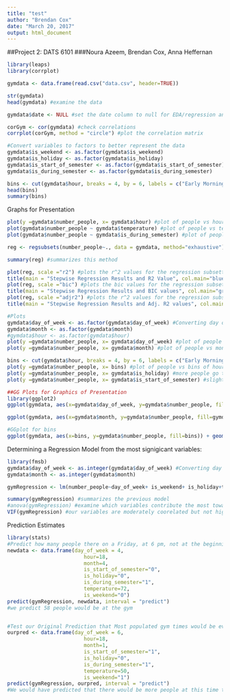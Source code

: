 ```yaml
---
title: "test"
author: "Brendan Cox"
date: "March 20, 2017"
output: html_document
---
```

##Project 2: DATS 6101
###Noura Azeem, Brendan Cox, Anna Heffernan

```r
library(leaps)
library(corrplot)

gymdata <- data.frame(read.csv("data.csv", header=TRUE)) 

str(gymdata)
head(gymdata) #examine the data

gymdata$date <- NULL #set the date column to null for EDA/regression analysis

corGym <- cor(gymdata) #check correlations
corrplot(corGym, method = "circle") #plot the correlation matrix

#Convert variables to factors to better represent the data
gymdata$is_weekend <- as.factor(gymdata$is_weekend)
gymdata$is_holiday <- as.factor(gymdata$is_holiday)
gymdata$is_start_of_semester <- as.factor(gymdata$is_start_of_semester)
gymdata$is_during_semester <- as.factor(gymdata$is_during_semester)

bins <- cut(gymdata$hour, breaks = 4, by = 6, labels = c("Early Morning", "Morning", "Afternoon", "Night")) #Breaking down times into bins, where midnight-6am is early morning, 6am-noon is morning, noon - 6pm is afternoon, and 6pm-midnight is night.
head(bins)
summary(bins)
```

Graphs for Presentation
```r
plot(y =gymdata$number_people, x= gymdata$hour) #plot of people vs hour
plot(gymdata$number_people ~ gymdata$temperature) #plot of people vs temperature
plot(gymdata$number_people ~ gymdata$is_during_semester) #plot of people vs during the semester

reg <- regsubsets(number_people~., data = gymdata, method="exhaustive") #subsetting to find the best regression model

summary(reg) #summarizes this method

plot(reg, scale ="r2") #plots the r^2 values for the regression subsetting
title(main = "Stepwise Regression Results and R2 Value", col.main="blue")
plot(reg, scale ="bic") #plots the bic values for the regression subsetting, everything is significant
title(main = "Stepwise Regression Results and BIC values", col.main="green")
plot(reg, scale ="adjr2") #plots the r^2 values for the regression subsetting
title(main = "Stepwise Regression Results and Adj. R2 values", col.main="red")

```

```r
#Plots
gymdata$day_of_week <- as.factor(gymdata$day_of_week) #Converting day of week and month to factors to better visualize trends
gymdata$month <- as.factor(gymdata$month)
#gymdata$hour <- as.factor(gymdata$hour)
plot(y =gymdata$number_people, x= gymdata$day_of_week) #plot of people vs day of week
plot(y =gymdata$number_people, x= gymdata$month) #plot of people vs month

bins <- cut(gymdata$hour, breaks = 4, by = 6, labels = c("Early Morning", "Morning", "Afternoon", "Night")) #Breaking down times into bins, where midnight-6am is early morning, 6am-noon is morning, noon - 6pm is afternoon, and 6pm-midnight is night.
plot(y =gymdata$number_people, x= bins) #plot of people vs bins of hours
plot(y =gymdata$number_people, x= gymdata$is_holiday) #more people go to the gym not on a holiday, which makes sense 
plot(y =gymdata$number_people, x= gymdata$is_start_of_semester) #slightly more go to the gym at the beginning of the semster

##GG Plots for Graphics of Presentation
library(ggplot2)
ggplot(gymdata, aes(x=gymdata$day_of_week, y=gymdata$number_people, fill=gymdata$day_of_week)) + geom_boxplot() + scale_x_discrete(name = "Day of Week", labels = c("0" = "Monday", "1" = "Tuesday", "2" = "Wednesday", "3" = "Thursday", "4" = "Friday", "5" = "Saturday", "6" = "Sunday")) + scale_y_continuous(name="Number of People") + ggtitle("Gym Attendance by Day of the Week") #0 is Monday, 6 is sunday

ggplot(gymdata, aes(x=gymdata$month, y=gymdata$number_people, fill=gymdata$month)) + geom_boxplot() + scale_x_discrete(name="Month") + scale_y_continuous(name="Number of People") + ggtitle("Gym Attendance by Month")

#GGplot for bins
ggplot(gymdata, aes(x=bins, y=gymdata$number_people, fill=bins)) + geom_boxplot() + scale_x_discrete(name="Time of Day") + scale_y_continuous(name="Number of People") + ggtitle("Gym Attendance by Parts of the Day")


```


Determining a Regression Model from the most signigicant variables:
```r
library(fmsb)
gymdata$day_of_week <- as.integer(gymdata$day_of_week) #Converting day of week and month back to integer for regression
gymdata$month <- as.integer(gymdata$month)

gymRegression <- lm(number_people~day_of_week+ is_weekend+ is_holiday+temperature+is_start_of_semester+is_during_semester+month+hour, data=gymdata) #inital model uses the model that explains the most variance, all variables contribute to the model

summary(gymRegression) #summarizes the previous model
#anova(gymRegression) #examine which variables contribute the most towards variance
VIF(gymRegression) #our variables are moderately coorelated but not highly correlated. This is something we could examine more in the future.
```

Prediction Estimates
```r
library(stats)
#Predict how many people there on a Friday, at 6 pm, not at the beginning of the semester, not on a holiday, when it is 72 degrees, in April
newdata <- data.frame(day_of_week = 4,
                         hour=18,
                         month=4,
                         is_start_of_semester="0",
                         is_holiday="0",
                         is_during_semester="1", 
                         temperature=72,
                         is_weekend="0")
predict(gymRegression, newdata, interval = "predict")
#we predict 58 people would be at the gym


#Test our Original Prediction that Most populated gym times would be evenings say 6 pm, Sundays, beginnings of semesters, but not on holidays. We'll say Month = 1 for beginning of Spring Semester in January. Temperature = 50 is average for UC Berkely (based on US Climate Data)
ourpred <- data.frame(day_of_week = 6,
                         hour=18,
                         month=1,
                         is_start_of_semester="1",
                         is_holiday="0",
                         is_during_semester="1", 
                         temperature=50,
                         is_weekend="1")
predict(gymRegression, ourpred, interval = "predict")
#We would have predicted that there would be more people at this time than at the previous prediction we made, which means we have to further analysis to see which variable(s) are contributing more to people's attendance at the gym
```

